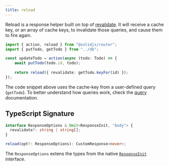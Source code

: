 ```yaml
---
title: reload
---
```


Reload is a response helper built on top of [revalidate](/solid-router/reference/response-helpers/revalidate).
It will receive a cache key, or an array of cache keys, to invalidate those queries, and cause them to fire again.

```ts title="/actions/update-todo.ts"{4}
import { action, reload } from "@solidjs/router";
import { putTodo, getTodo } from "../db";

const updateTodo = action(async (todo: Todo) => {
	await putTodo(todo.id, todo);
	
    return reload({ revalidate: getTodo.keyFor(id) });
});
```

The code snippet above uses the cache-key from a user-defined query (`getTodo`). 
To better understand how queries work, check the [query](/solid-router/reference/data-apis/query) documentation.

## TypeScript Signature

```ts
interface ResponseOptions & Omit<ResponseInit, "body"> {
  revalidate?: string | string[];
}

reload(opt?: ResponseOptions): CustomResponse<never>;
```

The `ResponseOptions` extens the types from the native [`ResponseInit`](https://developer.mozilla.org/en-US/docs/Web/API/Response/Response#options) interface.